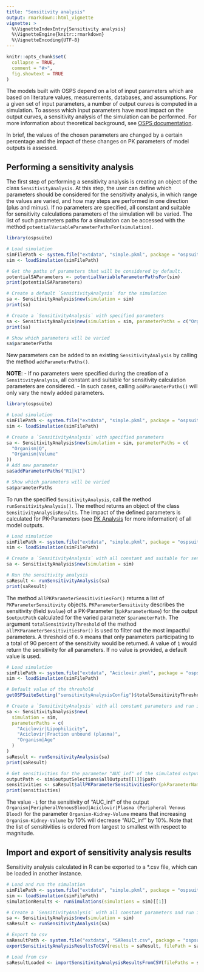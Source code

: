 ```yaml
---
title: "Sensitivity analysis"
output: rmarkdown::html_vignette
vignette: >
  %\VignetteIndexEntry{Sensitivity analysis}
  %\VignetteEngine{knitr::rmarkdown}
  %\VignetteEncoding{UTF-8}
---
```


```r
knitr::opts_chunk$set(
  collapse = TRUE,
  comment = "#>",
  fig.showtext = TRUE
)
```

The models built with OSPS depend on a lot of input parameters which are based on literature values, measurements, databases, and assumptions. For a given set of input parameters, a number of output curves is computed in a simulation. To assess which input parameters have most impact on the output curves, a sensitivity analysis of the simulation can be performed. For more information about theoretical background, see [OSPS documentation](https://docs.open-systems-pharmacology.org/shared-tools-and-example-workflows/sensitivity-analysis).

In brief, the values of the chosen parameters are changed by a certain percentage and the impact of these changes on PK parameters of model outputs is assessed.

## Performing a sensitivity analysis

The first step of performing a sensitivity analysis is creating an object of the class `SensitivityAnalysis`. At this step, the user can define which parameters should be considered for the sensitivity analysis, in which range the values are varied, and how may steps are performed in one direction (plus and minus). If no parameters are specified, all constant and suitable for sensitivity calculations parameters of the simulation will be varied. The list of such parameters paths for a simulation can be accessed with the method `potentialVariableParameterPathsFor(simulation)`.

```r
library(ospsuite)

# Load simulation
simFilePath <- system.file("extdata", "simple.pkml", package = "ospsuite")
sim <- loadSimulation(simFilePath)

# Get the paths of parameters that will be considered by default.
potentialSAParameters <- potentialVariableParameterPathsFor(sim)
print(potentialSAParameters)

# Create a default `SensitivityAnalysis` for the simulation
sa <- SensitivityAnalysis$new(simulation = sim)
print(sa)

# Create a `SensitivityAnalysis` with specified parameters
sa <- SensitivityAnalysis$new(simulation = sim, parameterPaths = c("Organism|Q", "Organism|Volume"))
print(sa)

# Show which parameters will be varied
sa$parameterPaths
```

New parameters can be added to an existing `SensitivityAnalysis` by calling the method `addParameterPaths()`.

**NOTE**: 
- If no parameters were specified during the creation of a `SensitivityAnalysis`, all constant and suitable for sensitivity calculation parameters are considered.
- In such cases, calling `addParameterPaths()` will only vary the newly added parameters.

```r
library(ospsuite)

# Load simulation
simFilePath <- system.file("extdata", "simple.pkml", package = "ospsuite")
sim <- loadSimulation(simFilePath)

# Create a `SensitivityAnalysis` with specified parameters
sa <- SensitivityAnalysis$new(simulation = sim, parameterPaths = c(
  "Organism|Q",
  "Organism|Volume"
))
# Add new parameter
sa$addParameterPaths("R1|k1")

# Show which parameters will be varied
sa$parameterPaths
```

To run the specified `SensitivityAnalysis`, call the method `runSensitivityAnalysis()`. The method returns an object of the class `SensitivityAnalysisResults`. The impact of the defined parameters is calculated for PK-Parameters (see [PK Analysis](pk-analysis.html) for more information) of all model outputs.

```r
# Load simulation
simFilePath <- system.file("extdata", "simple.pkml", package = "ospsuite")
sim <- loadSimulation(simFilePath)

# Create a `SensitivityAnalysis` with all constant and suitable for sensitivity calculations parameters and suitable for sensitivity calculations parameters
sa <- SensitivityAnalysis$new(simulation = sim)

# Run the sensitivity analysis
saResult <- runSensitivityAnalysis(sa)
print(saResult)
```

The method `allPKParameterSensitivitiesFor()` returns a list of `PKParameterSensitivity` objects. `PKParameterSensitivity` describes the sensitivity (field `$value`) of a PK-Parameter (`$pkParameterName`) for the output `$outputPath` calculated for the varied parameter `$parameterPath`. The argument `totalSensitivityThreshold` of the method `allPKParameterSensitivitiesFor()` is used to filter out the most impactful parameters. A threshold of `0.9` means that only parameters participating to a total of 90 percent of the sensitivity would be returned. A value of `1` would return the sensitivity for all parameters. If no value is provided, a default value is used.

```r
# Load simulation
simFilePath <- system.file("extdata", "Aciclovir.pkml", package = "ospsuite")
sim <- loadSimulation(simFilePath)

# Default value of the threshold
getOSPSuiteSetting("sensitivityAnalysisConfig")$totalSensitivityThreshold

# Create a `SensitivityAnalysis` with all constant parameters and run it
sa <- SensitivityAnalysis$new(
  simulation = sim,
  parameterPaths = c(
    "Aciclovir|Lipophilicity",
    "Aciclovir|Fraction unbound (plasma)",
    "Organism|Age"
  )
)
saResult <- runSensitivityAnalysis(sa)
print(saResult)

# Get sensitivities for the parameter "AUC_inf" of the simulated output with a threshold of 0.8
outputPath <- sim$outputSelections$allOutputs[[1]]$path
sensitivities <- saResult$allPKParameterSensitivitiesFor(pkParameterName = "AUC_inf", outputPath = outputPath, totalSensitivityThreshold = 0.8)
print(sensitivities)
```

The value `-1` for the sensitivity of "AUC_inf" of the output `Organism|PeripheralVenousBlood|Aciclovir|Plasma (Peripheral Venous Blood)` for the parameter `Organism-Kidney-Volume` means that increasing `Organism-Kidney-Volume` by 10% will decrease "AUC_inf" by 10%.
Note that the list of sensitivities is ordered from largest to smallest with respect to magnitude.

## Import and export of sensitivity analysis results

Sensitivity analysis calculated in R can be exported to a *.csv file, which can be loaded in another instance.

```r
# Load and run the simulation
simFilePath <- system.file("extdata", "simple.pkml", package = "ospsuite")
sim <- loadSimulation(simFilePath)
simulationResults <- runSimulations(simulations = sim)[[1]]

# Create a `SensitivityAnalysis` with all constant parameters and run it
sa <- SensitivityAnalysis$new(simulation = sim)
saResult <- runSensitivityAnalysis(sa)

# Export to csv
saResultPath <- system.file("extdata", "SAResult.csv", package = "ospsuite")
exportSensitivityAnalysisResultsToCSV(results = saResult, filePath = saResultPath)

# Load from csv
saResultLoaded <- importSensitivityAnalysisResultsFromCSV(filePaths = saResultPath, simulation = sim)
```

